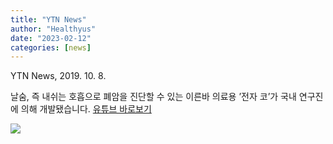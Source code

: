 ```yaml
---
title: "YTN News"
author: "Healthyus"
date: "2023-02-12"
categories: [news]
---
```


YTN News, 2019. 10. 8.

날숨, 즉 내쉬는 호흡으로 폐암을 진단할 수 있는 이른바 의료용 '전자 코'가 국내 연구진에 의해 개발됐습니다. [[유튜브 바로보기](https://www.youtube.com/watch?v=M3dH0P6it94)]{.aside}


![](thumbnail.png)



